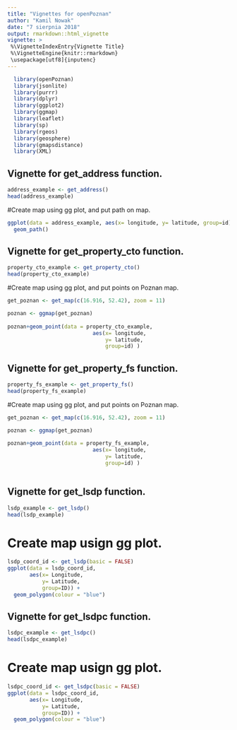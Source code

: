 ```yaml
---
title: "Vignettes for openPoznan"
author: "Kamil Nowak"
date: "7 sierpnia 2018"
output: rmarkdown::html_vignette
vignette: >
 %\VignetteIndexEntry{Vignette Title}
 %\VignetteEngine{knitr::rmarkdown}
 \usepackage[utf8]{inputenc} 
---
```


```r
  library(openPoznan)
  library(jsonlite)
  library(purrr)
  library(dplyr)
  library(ggplot2)
  library(ggmap)
  library(leaflet)
  library(sp)
  library(rgeos)
  library(geosphere)
  library(gmapsdistance)
  library(XML)
```

## Vignette for get_address function.

```r
address_example <- get_address()
head(address_example)
```

#Create map using gg plot, and put path on map.

```r

ggplot(data = address_example, aes(x= longitude, y= latitude, group=id)) +
  geom_path()
```

## Vignette for get_property_cto function.

```r
property_cto_example <- get_property_cto()
head(property_cto_example)

```

#Create map using gg plot, and put points on Poznan map.

```r
get_poznan <- get_map(c(16.916, 52.42), zoom = 11) 

poznan <- ggmap(get_poznan)
  
poznan+geom_point(data = property_cto_example,
                           aes(x= longitude,
                               y= latitude,
                               group=id) ) 
```



## Vignette for get_property_fs function.

```r
property_fs_example <- get_property_fs()
head(property_fs_example)

```

#Create map using gg plot, and put points on Poznan map.

```r
get_poznan <- get_map(c(16.916, 52.42), zoom = 11) 

poznan <- ggmap(get_poznan)
  
poznan+geom_point(data = property_fs_example,
                           aes(x= longitude,
                               y= latitude,
                               group=id) ) 
  


```
## Vignette for get_lsdp function.

```r
lsdp_example <- get_lsdp()
head(lsdp_example)

```

# Create map usign gg plot.
```r
lsdp_coord_id <- get_lsdp(basic = FALSE)
ggplot(data = lsdp_coord_id,
       aes(x= Longitude,
           y= Latitude,
           group=ID)) +
  geom_polygon(colour = "blue")
```



## Vignette for get_lsdpc function.

```r
lsdpc_example <- get_lsdpc()
head(lsdpc_example)

```

# Create map usign gg plot.
```r
lsdpc_coord_id <- get_lsdpc(basic = FALSE)
ggplot(data = lsdpc_coord_id,
       aes(x= Longitude,
           y= Latitude,
           group=ID)) +
  geom_polygon(colour = "blue")
```

